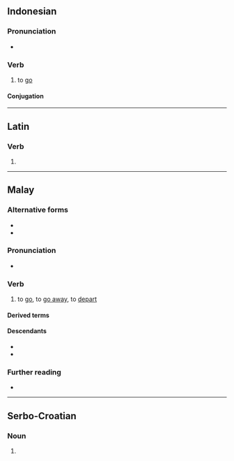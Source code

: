 ==Indonesian==

===Pronunciation===
* {{IPA|id|/pər.ɡi/}}

===Verb===
{{id-verb}}

# to [[go]]
#: {{uxi|id|Saya tidak mau '''pergi''' ke sana.|I do not want '''to go''' there.}}
#: {{uxi|id|Mereka '''pergi''' ke sekolah.|They '''are going''' to school.}}

====Conjugation====
{{id-conj|ber|p|ergi|an}}

----

==Latin==

===Verb===
{{la-verb-form|pergī}}

# {{inflection of|la|pergō||pres|pasv|inf}}

----

==Malay==

===Alternative forms===
* {{alter|ms|pegi||Pontianak}}
* {{alter|ms|pogi||Sanggau}}

===Pronunciation===
* {{a|Johor-Riau}} {{IPA|ms|[pə(ɾ).ɡi]}}

===Verb===
{{ms-verb|j=ڤرݢي|head=pĕrgi}}

# to [[go]], to [[go away]], to [[depart]]

====Derived terms====
{{ms-der|21+31|23+31|340+140}}

====Descendants====
* {{desc|abs|pigi}}
* {{desc|id|pergi}}

===Further reading===
* {{R:PRPM}}

----

==Serbo-Croatian==

===Noun===
{{sh-noun-form}}

# {{inflection of|sh|perga||dat//loc|s}}
